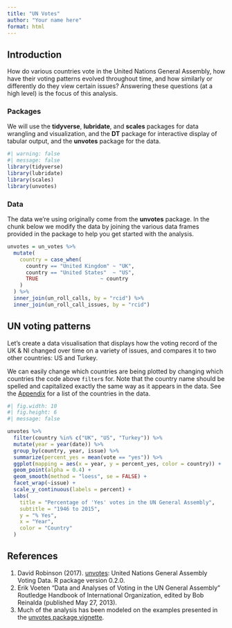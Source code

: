 ```yaml
---
title: "UN Votes"
author: "Your name here"
format: html
---
```


## Introduction

How do various countries vote in the United Nations General Assembly, how have their voting patterns evolved throughout time, and how similarly or differently do they view certain issues?
Answering these questions (at a high level) is the focus of this analysis.

### Packages

We will use the **tidyverse**, **lubridate**, and **scales** packages for data wrangling and visualization, and the **DT** package for interactive display of tabular output, and the **unvotes** package for the data.

```r
#| warning: false
#| message: false
library(tidyverse)
library(lubridate)
library(scales)
library(unvotes)
```

### Data

The data we're using originally come from the **unvotes** package.
In the chunk below we modify the data by joining the various data frames provided in the package to help you get started with the analysis.

```r
unvotes = un_votes %>%
  mutate(
    country = case_when(
      country == "United Kingdom" ~ "UK",
      country == "United States"  ~ "US",
      TRUE                    ~ country
    )
  ) %>%
  inner_join(un_roll_calls, by = "rcid") %>%
  inner_join(un_roll_call_issues, by = "rcid")
```

## UN voting patterns

Let's create a data visualisation that displays how the voting record of the UK & NI changed over time on a variety of issues, and compares it to two other countries: US and Turkey.

We can easily change which countries are being plotted by changing which countries the code above `filter`s for.
Note that the country name should be spelled and capitalized exactly the same way as it appears in the data.
See the [Appendix](#appendix) for a list of the countries in the data.

```r
#| fig.width: 10
#| fig.height: 6
#| message: false

unvotes %>%
  filter(country %in% c("UK", "US", "Turkey")) %>%
  mutate(year = year(date)) %>%
  group_by(country, year, issue) %>%
  summarize(percent_yes = mean(vote == "yes")) %>%
  ggplot(mapping = aes(x = year, y = percent_yes, color = country)) +
  geom_point(alpha = 0.4) +
  geom_smooth(method = "loess", se = FALSE) +
  facet_wrap(~issue) +
  scale_y_continuous(labels = percent) +
  labs(
    title = "Percentage of 'Yes' votes in the UN General Assembly",
    subtitle = "1946 to 2015",
    y = "% Yes",
    x = "Year",
    color = "Country"
  )
```

## References

1.  David Robinson (2017). [unvotes](https://CRAN.R-project.org/package=unvotes): United Nations General Assembly Voting Data. R package version 0.2.0.
2.  Erik Voeten "Data and Analyses of Voting in the UN General Assembly" Routledge Handbook of International Organization, edited by Bob Reinalda (published May 27, 2013).
3.  Much of the analysis has been modeled on the examples presented in the [unvotes package vignette](https://cran.r-project.org/web/packages/unvotes/vignettes/unvotes.html).

